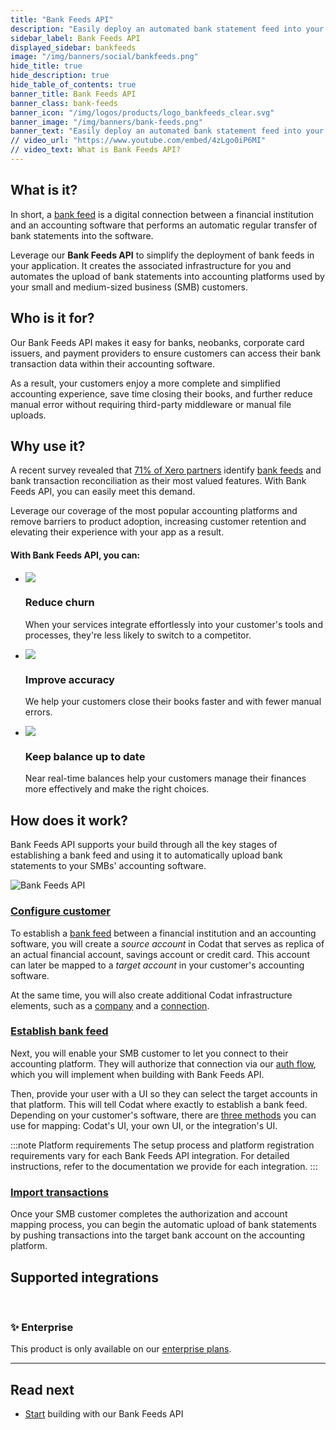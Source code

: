 ```yaml
---
title: "Bank Feeds API"
description: "Easily deploy an automated bank statement feed into your application to push bank transaction data into your customers' accounting platforms"
sidebar_label: Bank Feeds API
displayed_sidebar: bankfeeds
image: "/img/banners/social/bankfeeds.png"
hide_title: true
hide_description: true
hide_table_of_contents: true
banner_title: Bank Feeds API
banner_class: bank-feeds
banner_icon: "/img/logos/products/logo_bankfeeds_clear.svg"
banner_image: "/img/banners/bank-feeds.png"
banner_text: "Easily deploy an automated bank statement feed into your application to push bank transaction data into your customers' accounting platforms"
// video_url: "https://www.youtube.com/embed/4zLgo0iP6MI"
// video_text: What is Bank Feeds API?
---
```



## What is it?

In short, a [bank feed](../terms/bank-feed) is a digital connection between a financial institution and an accounting software that performs an automatic regular transfer of bank statements into the software.

Leverage our **Bank Feeds API** to simplify the deployment of bank feeds in your application. It creates the associated infrastructure for you and automates the upload of bank statements into accounting platforms used by your small and medium-sized business (SMB) customers. 

## Who is it for?

Our Bank Feeds API makes it easy for banks, neobanks, corporate card issuers, and payment providers to ensure customers can access their bank transaction data within their accounting software. 

As a result, your customers enjoy a more complete and simplified accounting experience, save time closing their books, and further reduce manual error without requiring third-party middleware or manual file uploads.

## Why use it?

A recent survey revealed that [71% of Xero partners](https://www.xero.com/blog/2019/01/new-bank-feeds-process/) identify [bank feeds](../terms/bank-feed) and bank transaction reconciliation as their most valued features. With Bank Feeds API, you can easily meet this demand.

Leverage our coverage of the most popular accounting platforms and remove barriers to product adoption, increasing customer retention and elevating their experience with your app as a result. 

#### With Bank Feeds API, you can: 

<ul className="card-container col-3">
  <li className="card">
    <div class="header">
      <img
        src="/img/wp-icons/copy-feature-bullet.svg"
        class="mini-icon"
      />
      <h3>Reduce churn</h3>
    </div>
    <p>
      When your services integrate effortlessly into your customer's tools and processes, they're less likely to switch to a competitor.
    </p>
  </li>
  <li className="card">
    <div class="header">
      <img
        src="/img/wp-icons/copy-feature-bullet.svg"
        class="mini-icon"
      />
      <h3>Improve accuracy</h3>
    </div>
    <p>
      We help your customers close their books faster and with fewer manual errors.
    </p>
  </li>
    <li className="card">
    <div class="header">
      <img
        src="/img/wp-icons/copy-feature-bullet.svg"
        class="mini-icon"
      />
      <h3>Keep balance up to date</h3>
    </div>
    <p>
      Near real-time balances help your customers manage their finances more effectively and make the right choices.
    </p>
  </li> 
</ul>

## How does it work?

Bank Feeds API supports your build through all the key stages of establishing a bank feed and using it to automatically upload bank statements to your SMBs' accounting software.

![Bank Feeds API](/img/old/fd21af0-codat_whitepaper_accounting-automation_diagram_B.png)

### [Configure customer](/bank-feeds/create-account)

To establish a [bank feed](../terms/bank-feed) between a financial institution and an accounting software, you will create a _source account_ in Codat that serves as replica of an actual financial account, savings account or credit card. This account can later be mapped to a _target account_ in your customer's accounting software.

At the same time, you will also create additional Codat infrastructure elements, such as a [company](../terms/company) and a [connection](../terms/connection).

### [Establish bank feed](/bank-feeds/mapping/overview)

Next, you will enable your SMB customer to let you connect to their accounting platform. They will authorize that connection via our [auth flow](/auth-flow/overview), which you will implement when building with Bank Feeds API. 

Then, provide your user with a UI so they can select the target accounts in that platform. This will tell Codat where exactly to establish a bank feed. Depending on your customer's software, there are [three methods](/bank-feeds/mapping/mapping-overview) you can use for mapping: Codat's UI, your own UI, or the integration's UI.  

:::note Platform requirements
The setup process and platform registration requirements vary for each Bank Feeds API integration. For detailed instructions, refer to the documentation we provide for each integration.
:::

### [Import transactions](/bank-feeds/pushing-transactions)

Once your SMB customer completes the authorization and account mapping process, you can begin the automatic upload of bank statements by pushing transactions into the target bank account on the accounting platform.

## Supported integrations
<br/>

<IntegrationsList integrations={bankfeedsIntegrations}/>

<div className="card">
  <h3>✨ Enterprise</h3>

  <p>This product is only available on our <a href="/configure/create-account">enterprise plans</a>.</p>

</div>

---

## Read next

* [Start](/bank-feeds/setup) building with our Bank Feeds API